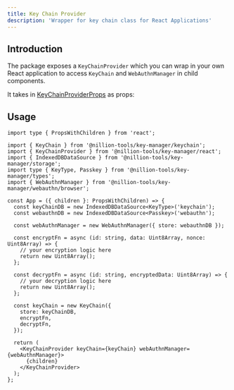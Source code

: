 ```yaml
---
title: Key Chain Provider
description: 'Wrapper for key chain class for React Applications'
---
```


## Introduction


The package exposes a `KeyChainProvider` which you can wrap in your own React application to access `KeyChain` and `WebAuthnManager` in child components.

It takes in [KeyChainProviderProps](/api-docs/interfaces/Key_Manager.types.KeyChainProviderProps.html) as props:

<AutoTypeTable path='content/types.ts' name='KeyChainProviderProps' />

## Usage

```tsx
import type { PropsWithChildren } from 'react';

import { KeyChain } from '@nillion-tools/key-manager/keychain';
import { KeyChainProvider } from '@nillion-tools/key-manager/react';
import { IndexedDBDataSource } from '@nillion-tools/key-manager/storage';
import type { KeyType, Passkey } from '@nillion-tools/key-manager/types';
import { WebAuthnManager } from '@nillion-tools/key-manager/webauthn/browser';

const App = ({ children }: PropsWithChildren) => {
  const keyChainDB = new IndexedDBDataSource<KeyType>('keychain');
  const webauthnDB = new IndexedDBDataSource<Passkey>('webauthn');

  const webAuthnManager = new WebAuthnManager({ store: webauthnDB });

  const encryptFn = async (id: string, data: Uint8Array, nonce: Uint8Array) => {
    // your encryption logic here
    return new Uint8Array();
  };

  const decryptFn = async (id: string, encryptedData: Uint8Array) => {
    // your decryption logic here
    return new Uint8Array();
  };

  const keyChain = new KeyChain({
    store: keyChainDB,
    encryptFn,
    decryptFn,
  });

  return (
    <KeyChainProvider keyChain={keyChain} webAuthnManager={webAuthnManager}>
      {children}
    </KeyChainProvider>
  );
};
```
